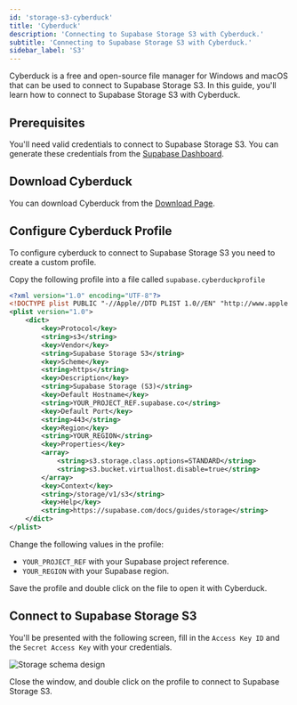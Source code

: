 ```yaml
---
id: 'storage-s3-cyberduck'
title: 'Cyberduck'
description: 'Connecting to Supabase Storage S3 with Cyberduck.'
subtitle: 'Connecting to Supabase Storage S3 with Cyberduck.'
sidebar_label: 'S3'
---
```


Cyberduck is a free and open-source file manager for Windows and macOS that can be used to connect to Supabase Storage S3.
In this guide, you'll learn how to connect to Supabase Storage S3 with Cyberduck.

## Prerequisites

You'll need valid credentials to connect to Supabase Storage S3. You can generate these credentials from the [Supabase Dashboard](https://supabase.com/dashboard/project/_/settings/storage).

## Download Cyberduck

You can download Cyberduck from the [Download Page](https://cyberduck.io/download/).

## Configure Cyberduck Profile

To configure cyberduck to connect to Supabase Storage S3 you need to create a custom profile.

Copy the following profile into a file called `supabase.cyberduckprofile`

```xml
<?xml version="1.0" encoding="UTF-8"?>
<!DOCTYPE plist PUBLIC "-//Apple//DTD PLIST 1.0//EN" "http://www.apple.com/DTDs/PropertyList-1.0.dtd">
<plist version="1.0">
    <dict>
        <key>Protocol</key>
        <string>s3</string>
        <key>Vendor</key>
        <string>Supabase Storage S3</string>
        <key>Scheme</key>
        <string>https</string>
        <key>Description</key>
        <string>Supabase Storage (S3)</string>
        <key>Default Hostname</key>
        <string>YOUR_PROJECT_REF.supabase.co</string>
        <key>Default Port</key>
        <string>443</string>
        <key>Region</key>
        <string>YOUR_REGION</string>
        <key>Properties</key>
        <array>
            <string>s3.storage.class.options=STANDARD</string>
            <string>s3.bucket.virtualhost.disable=true</string>
        </array>
        <key>Context</key>
        <string>/storage/v1/s3</string>
        <key>Help</key>
        <string>https://supabase.com/docs/guides/storage</string>
    </dict>
</plist>
```

Change the following values in the profile:

- `YOUR_PROJECT_REF` with your Supabase project reference.
- `YOUR_REGION` with your Supabase region.

Save the profile and double click on the file to open it with Cyberduck.

## Connect to Supabase Storage S3

You'll be presented with the following screen, fill in the `Access Key ID` and the `Secret Access Key` with your credentials.

<img alt="Storage schema design" src="/docs/img/storage/cyberduck.png" />

Close the window, and double click on the profile to connect to Supabase Storage S3.
